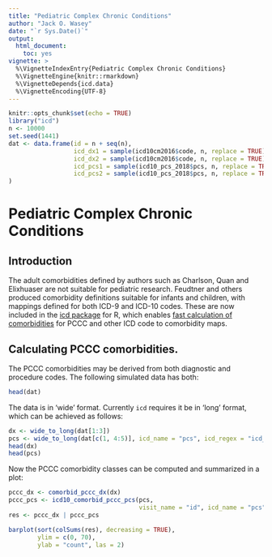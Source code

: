 ```yaml
---
title: "Pediatric Complex Chronic Conditions"
author: "Jack O. Wasey"
date: "`r Sys.Date()`"
output:
  html_document:
    toc: yes
vignette: >
  %\VignetteIndexEntry{Pediatric Complex Chronic Conditions}
  %\VignetteEngine{knitr::rmarkdown}
  %\VignetteDepends{icd.data}
  %\VignetteEncoding{UTF-8}
---
```

```r
knitr::opts_chunk$set(echo = TRUE)
library("icd")
n <- 10000
set.seed(1441)
dat <- data.frame(id = n + seq(n),
                  icd_dx1 = sample(icd10cm2016$code, n, replace = TRUE),
                  icd_dx2 = sample(icd10cm2016$code, n, replace = TRUE),
                  icd_pcs1 = sample(icd10_pcs_2018$pcs, n, replace = TRUE),
                  icd_pcs2 = sample(icd10_pcs_2018$pcs, n, replace = TRUE)
)
```

# Pediatric Complex Chronic Conditions

## Introduction

The adult comorbidities defined by authors such as Charlson, Quan and Elixhuaser are not suitable for pediatric research. Feudtner and others produced comorbidity definitions suitable for infants and children, with mappings defined for both ICD-9 and ICD-10 codes. These are now included in the [icd package](https://cran.r-project.org/package=icd) for R, which enables [fast calculation of comorbidities](introduction.html) for PCCC and other ICD code to comorbidity maps.

## Calculating PCCC comorbidities.

The PCCC comorbidities may be derived from both diagnostic and procedure codes. The following simulated data has both:

```r
head(dat)
```
The data is in 'wide' format. Currently `icd` requires it be in 'long' format, which can be achieved as follows:
```r
dx <- wide_to_long(dat[1:3])
pcs <- wide_to_long(dat[c(1, 4:5)], icd_name = "pcs", icd_regex = "icd_pcs")
head(dx)
head(pcs)
```
Now the PCCC comorbidity classes can be computed and summarized in a plot:
```r
pccc_dx <- comorbid_pccc_dx(dx)
pccc_pcs <- icd10_comorbid_pccc_pcs(pcs, 
                                    visit_name = "id", icd_name = "pcs")
res <- pccc_dx | pccc_pcs
```

```r
barplot(sort(colSums(res), decreasing = TRUE), 
        ylim = c(0, 70),
        ylab = "count", las = 2)
```
